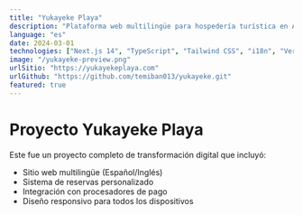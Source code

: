 ```yaml
---
title: "Yukayeke Playa"
description: "Plataforma web multilingüe para hospedería turística en Añasco, desarrollada con arquitectura moderna y enfoque en la experiencia de usuario y reservas."
language: "es"
date: 2024-03-01
technologies: ["Next.js 14", "TypeScript", "Tailwind CSS", "i18n", "Vercel"]
image: "/yukayeke-preview.png"
urlSitio: "https://yukayekeplaya.com"
urlGithub: "https://github.com/temiban013/yukayeke.git"
featured: true
---
```


# Proyecto Yukayeke Playa

Este fue un proyecto completo de transformación digital que incluyó:

- Sitio web multilingüe (Español/Inglés)
- Sistema de reservas personalizado
- Integración con procesadores de pago
- Diseño responsivo para todos los dispositivos
